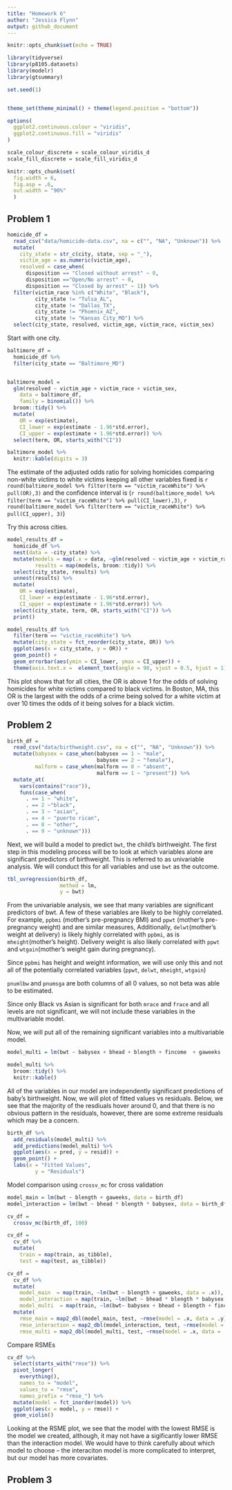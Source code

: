 ```yaml
---
title: "Homework 6"
author: "Jessica Flynn"
output: github_document
---
```


```r
knitr::opts_chunk$set(echo = TRUE)
```


```r
library(tidyverse)
library(p8105.datasets)
library(modelr)
library(gtsummary)

set.seed(1)


theme_set(theme_minimal() + theme(legend.position = "bottom"))

options(
  ggplot2.continuous.colour = "viridis",
  ggplot2.continuous.fill = "viridis"
)

scale_colour_discrete = scale_colour_viridis_d
scale_fill_discrete = scale_fill_viridis_d

knitr::opts_chunk$set(
  fig.width = 6,
  fig.asp = .6,
  out.width = "90%"
  )
```


## Problem 1 

```r
homicide_df = 
  read_csv("data/homicide-data.csv", na = c("", "NA", "Unknown")) %>% 
  mutate( 
    city_state = str_c(city, state, sep = "_"),
    victim_age = as.numeric(victim_age),
    resolved = case_when(
      disposition == "Closed without arrest" ~ 0, 
      disposition =="Open/No arrest" ~ 0, 
      disposition == "Closed by arrest" ~ 1)) %>%
  filter(victim_race %in% c("White", "Black"),
         city_state != "Tulsa_AL", 
         city_state != "Dallas_TX", 
         city_state != "Phoenix_AZ", 
         city_state != "Kansas City_MO") %>%
  select(city_state, resolved, victim_age, victim_race, victim_sex)
```

Start with one city.

```r
baltimore_df = 
  homicide_df %>% 
  filter(city_state == "Baltimore_MD")


baltimore_model = 
  glm(resolved ~ victim_age + victim_race + victim_sex,
    data = baltimore_df, 
    family = binomial()) %>% 
  broom::tidy() %>% 
  mutate(
    OR = exp(estimate), 
    CI_lower = exp(estimate - 1.96*std.error), 
    CI_upper = exp(estimate + 1.96*std.error)) %>% 
  select(term, OR, starts_with("CI"))

baltimore_model %>% 
  knitr::kable(digits = 3)

```

The  estimate of the adjusted odds ratio for solving homicides comparing non-white victims to white victims keeping all other variables fixed is `r round(baltimore_model %>% filter(term == "victim_raceWhite") %>% pull(OR),3)` and the confidence interval is (`r round(baltimore_model %>% filter(term == "victim_raceWhite") %>% pull(CI_lower),3)`, `r round(baltimore_model %>% filter(term == "victim_raceWhite") %>% pull(CI_upper), 3)`)

Try this across cities.

```r
model_results_df =
  homicide_df %>% 
  nest(data = -city_state) %>% 
  mutate(models = map(.x = data, ~glm(resolved ~ victim_age + victim_race + victim_sex, data = .x, family = binomial())), 
         results = map(models, broom::tidy)) %>% 
  select(city_state, results) %>% 
  unnest(results) %>% 
  mutate(
    OR = exp(estimate), 
    CI_lower = exp(estimate - 1.96*std.error), 
    CI_upper = exp(estimate + 1.96*std.error)) %>% 
  select(city_state, term, OR, starts_with("CI")) %>% 
  print()
```

```r
model_results_df %>% 
  filter(term == "victim_raceWhite") %>%
  mutate(city_state = fct_reorder(city_state, OR)) %>%
  ggplot(aes(x = city_state, y = OR)) + 
  geom_point() + 
  geom_errorbar(aes(ymin = CI_lower, ymax = CI_upper)) +
  theme(axis.text.x =  element_text(angle = 90, vjust = 0.5, hjust = 1))
```

This plot shows that for all cities, the OR is above 1 for the odds of solving homicides for white victims compared to black victims. In Boston, MA, this OR is the largest with the odds of a crime being solved for a white victim at over 10 times the odds of it being solves for a black victim.

## Problem 2

```r
birth_df = 
  read_csv("data/birthweight.csv", na = c("", "NA", "Unknown")) %>% 
  mutate(babysex = case_when(babysex == 1 ~ "male", 
                             babysex == 2 ~ "female"), 
         malform = case_when(malform == 0 ~ "absent", 
                             malform == 1 ~ "present")) %>% 
  mutate_at(
    vars(contains("race")), 
    funs(case_when(
      . == 1 ~ "white", 
      . == 2 ~"black", 
      . == 3 ~ "asian",
      . == 4 ~ "puerto rican", 
      . == 8 ~ "other", 
      . == 9 ~ "unknown")))

```

Next, we will build a model to predict `bwt`, the child's birthweight. The first step in this modeling process will be to look at which variables alone are significant predictors of birthweight. This is referred to as univariable analysis. We will conduct this for all variables and use `bwt` as the outcome.

```r
tbl_uvregression(birth_df, 
                 method = lm, 
                 y = bwt)

```

From the univariable analysis, we see that many variables are significant predictors of bwt. A few of these variables are likely to be highly correlated. For example, `ppbmi` (mother's pre-pregnancy BMI) and `ppwt` (mother's pre-pregnancy weight) and are similar measures, Additionally, `delwt`(mother's weight at delivery) is likely highly correlated with `ppbmi`, as is `mheight`(mother's height). Delivery weight is also likely correlated with `ppwt` and `wtgain`(mother's weight gain during pregnancy). 

Since `ppbmi` has height and weight information, we will use only this and not all of the potentially correlated variables (`ppwt`, `delwt`, `mheight`, `wtgain`)  

`pnumlbw` and `pnumsga` are both columns of all 0 values, so not beta was able to be estimated. 

Since only Black vs Asian is significant for both `mrace` and `frace` and all levels are not significant, we will not include these variables in the multivariable model.

Now, we will put all of the remaining significant variables into a multivariable model. 
```r
model_multi = lm(bwt ~ babysex + bhead + blength + fincome  + gaweeks  + momage  + ppbmi + smoken, data = birth_df)

model_multi %>% 
  broom::tidy() %>% 
  knitr::kable()
```


All of the variables in our model are independently significant predictions of baby's birthweight. Now, we will plot of fitted values vs residuals. Below, we see that the majority of the resdiuals hover around 0, and that there is no obvious pattern in the residuals, however, there are some extreme residuals which may be a concern. 

```r
birth_df %>% 
  add_residuals(model_multi) %>% 
  add_predictions(model_multi) %>% 
  ggplot(aes(x = pred, y = resid)) + 
  geom_point() + 
  labs(x = "Fitted Values", 
         y = "Residuals")
```

Model comparison using `crossv_mc` for cross validation

```r
model_main = lm(bwt ~ blength + gaweeks, data = birth_df)
model_interaction = lm(bwt ~ bhead * blength * babysex, data = birth_df)

cv_df = 
  crossv_mc(birth_df, 100) 

cv_df =
  cv_df %>% 
  mutate(
    train = map(train, as_tibble),
    test = map(test, as_tibble))

cv_df = 
  cv_df %>% 
  mutate(
    model_main  = map(train, ~lm(bwt ~ blength + gaweeks, data = .x)),
    model_interaction = map(train, ~lm(bwt ~ bhead * blength * babysex, data = .x)),
    model_multi  = map(train, ~lm(bwt~ babysex + bhead + blength + fincome  + gaweeks  + momage  + ppbmi + smoken, data = .x))) %>% 
  mutate(
    rmse_main = map2_dbl(model_main, test, ~rmse(model = .x, data = .y)),
    rmse_interaction = map2_dbl(model_interaction, test, ~rmse(model = .x, data = .y)),
    rmse_multi = map2_dbl(model_multi, test, ~rmse(model = .x, data = .y)))

```


Compare RSMEs 

```r
cv_df %>% 
  select(starts_with("rmse")) %>% 
  pivot_longer(
    everything(),
    names_to = "model", 
    values_to = "rmse",
    names_prefix = "rmse_") %>% 
  mutate(model = fct_inorder(model)) %>% 
  ggplot(aes(x = model, y = rmse)) + 
  geom_violin()
```

Looking at the RSME plot, we see that the model with the lowest RMSE is the model we created, although, it may not have a sigificantly lower RMSE than the interaction model. We would have to think carefully about which model to choose -- the interaciton model is more complicated to interpret, but our model has more covariates. 

## Problem 3

